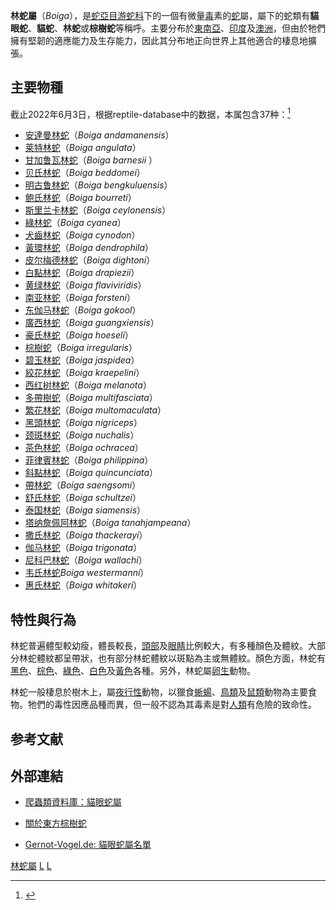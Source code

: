{{Automatic taxobox
| image         = Boiga dendrophila.jpg
| image_caption = [[黃環林蛇|黃環林蛇]]（''Boiga dendrophila''）
| taxon         = Boiga
| authority     = [[利奥波德·费卿格|Fitzinger]], 1826
}}

'''林蛇屬'''（''Boiga''），是[[蛇亞目|蛇亞目]][[游蛇科|游蛇科]]下的一個有微量[[毒|毒]]素的[[蛇|蛇]]屬，屬下的蛇類有'''貓眼蛇'''、'''貓蛇'''、'''林蛇'''或'''棕樹蛇'''等稱呼。主要分布於[[東南亞|東南亞]]、[[印度|印度]]及[[澳洲|澳洲]]，但由於牠們擁有堅韌的適應能力及生存能力，因此其分布地正向世界上其他適合的棲息地擴張。
==主要物種==
截止2022年6月3日，根据reptile-database中的数据，本属包含37种：<ref name=RDB>{{NRDB genus|genus=Boiga|accessdate=3 Jun 2022}}</ref>
*[[安達曼林蛇|安達曼林蛇]]（''Boiga andamanensis''）
*[[莱特林蛇|莱特林蛇]]（''Boiga angulata''）
*[[甘加鲁瓦林蛇|甘加鲁瓦林蛇]]（''Boiga barnesii'' ）
*[[贝氏林蛇|贝氏林蛇]]（''Boiga beddomei''）
*[[明古鲁林蛇|明古鲁林蛇]]（''Boiga bengkuluensis''）
*[[鲍氏林蛇|鲍氏林蛇]]（''Boiga bourreti''）
*[[斯里兰卡林蛇|斯里兰卡林蛇]]（''Boiga ceylonensis''）
*[[綠林蛇|綠林蛇]]（''Boiga cyanea''）
*[[犬齒林蛇|犬齒林蛇]]（''Boiga cynodon''）
*[[黃環林蛇|黃環林蛇]]（''Boiga dendrophila''）
*[[皮尔梅德林蛇|皮尔梅德林蛇]]（''Boiga dightoni''）
*[[白點林蛇|白點林蛇]]（''Boiga drapiezii''）
*[[黄绿林蛇|黄绿林蛇]]（''Boiga flaviviridis''）
*[[南亚林蛇|南亚林蛇]]（''Boiga forsteni''）
*[[东伽马林蛇|东伽马林蛇]]（''Boiga gokool''）
*[[廣西林蛇|廣西林蛇]]（''Boiga guangxiensis''）
*[[豪氏林蛇|豪氏林蛇]]（''Boiga hoeseli''）
*[[棕樹蛇|棕樹蛇]]（''Boiga irregularis''）
*[[碧玉林蛇|碧玉林蛇]]（''Boiga jaspidea''）
*[[絞花林蛇|絞花林蛇]]（''Boiga kraepelini''）
*[[西红树林蛇|西红树林蛇]]（''Boiga melanota''）
*[[多帶樹蛇|多帶樹蛇]]（''Boiga multifasciata''）
*[[繁花林蛇|繁花林蛇]]（''Boiga multomaculata''）
*[[黑頭林蛇|黑頭林蛇]]（''Boiga nigriceps''）
*[[颈斑林蛇|颈斑林蛇]]（''Boiga nuchalis''）
*[[茶色林蛇|茶色林蛇]]（''Boiga ochracea''）
*[[菲律賓林蛇|菲律賓林蛇]]（''Boiga philippina''）
*[[斜點林蛇|斜點林蛇]]（''Boiga quincunciata''）
*[[帶林蛇|帶林蛇]]（''Boiga saengsomi''）
*[[舒氏林蛇|舒氏林蛇]]（''Boiga schultzei''）
*[[泰国林蛇|泰国林蛇]]（''Boiga siamensis''）
*[[塔纳詹佩阿林蛇|塔纳詹佩阿林蛇]]（''Boiga tanahjampeana''）
*[[撒氏林蛇|撒氏林蛇]]（''Boiga thackerayi''）
*[[伽马林蛇|伽马林蛇]]（''Boiga trigonata''）
*[[尼科巴林蛇|尼科巴林蛇]]（''Boiga wallachi''）
*[[韦氏林蛇|韦氏林蛇]]''Boiga westermanni''）
*[[惠氏林蛇|惠氏林蛇]]（''Boiga whitakeri''）

==特性與行為==
林蛇普遍體型較幼瘦，體長較長，[[頭部|頭部]]及[[眼睛|眼睛]]比例較大，有多種顏色及體紋。大部分林蛇體紋都呈帶狀，也有部分林蛇體紋以斑點為主或無體紋。顏色方面，林蛇有[[黑色|黑色]]、[[棕色|棕色]]、[[綠色|綠色]]、[[白色|白色]]及[[黃色|黃色]]各種。另外，林蛇屬[[卵生|卵生]]動物。

林蛇一般棲息於樹木上，屬[[夜行性|夜行性]]動物，以獵食[[蜥蝪|蜥蝪]]、[[鳥類|鳥類]]及[[鼠類|鼠類]]動物為主要食物。牠們的毒性因應品種而異，但一般不認為其毒素是對[[人類|人類]]有危險的致命性。

==参考文献==
{{reflist}}

==外部連結==
*{{en}}[http://reptile-database.reptarium.cz/advanced_search?genus=Boiga&exact=genus&submit=Search 爬蟲類資料庫：貓眼蛇屬] {{Wayback|url=http://reptile-database.reptarium.cz/advanced_search?genus=Boiga&exact=genus&submit=Search |date=20181003161642 }}
*{{en}}[http://www.wildherps.com/species/B.irregularis.html 關於東方棕樹蛇] {{Wayback|url=http://www.wildherps.com/species/B.irregularis.html |date=20201128085813 }}
*{{en}}[http://www.gernot-vogel.de/index.php?target=checklist Gernot-Vogel.de: 貓眼蛇屬名單] {{Wayback|url=http://www.gernot-vogel.de/index.php?target=checklist |date=20210214104516 }}
{{taxonbar}}

[[Category:林蛇屬|]]
[[Category:游蛇科|L]]
[[Category:1826年描述的分类群|L]]